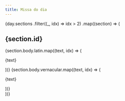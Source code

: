 ```yaml
---
title: Missa do dia
---
```




<div>
  {day.sections
    .filter((_, idx) => idx > 2)
    .map((section) => (
      <div key={section.id}>
        <h2 id={section.id.toLowerCase()}>{section.id}</h2>
        <div className="grid grid-cols-2 gap-5">
          <span className="prose">
            {section.body.latin.map((text, idx) => (
              <p key={idx} className="text-justify">
                {text}
              </p>
            ))}
          </span>
          <span className="prose">
            {section.body.vernacular.map((text, idx) => (
              <p key={idx} className="text-justify">
                {text}
              </p>
            ))}
          </span>
        </div>
      </div>
    ))}
</div>
